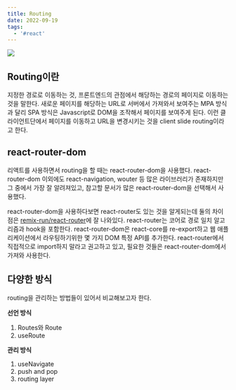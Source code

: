 ```yaml
---
title: Routing
date: 2022-09-19
tags:
  - '#react'
---
```


![](./img/thumbnail.jpeg)

## Routing이란

지정한 경로로 이동하는 것, 프론트엔드의 관점에서 해당하는 경로의 페이지로 이동하는 것을 말한다.
새로운 페이지를 해당하는 URL로 서버에서 가져와서 보여주는 MPA 방식과 달리 SPA 방식은 Javascript로 DOM을 조작해서 페이지를 보여주게 된다.
이런 클라이언트단에서 페이지를 이동하고 URL을 변경시키는 것을 client slide routing이라고 한다.

## react-router-dom

리액트를 사용하면서 routing을 할 때는 react-router-dom을 사용했다.
react-router-dom 이외에도 react-navigation, wouter 등 많은 라이브러리가 존재하지만 그 중에서 가장 잘 알려져있고, 참고할 문서가 많은 react-router-dom을 선택해서 사용했다.

react-router-dom을 사용하다보면 react-router도 있는 것을 알게되는데 둘의 차이점은 [remix-run/react-router](https://github.com/remix-run/react-router/tree/main/packages)에 잘 나와있다.
react-router는 코어로 경로 일치 알고리즘과 hook을 포함한다. react-router-dom은 react-core를 re-export하고 웹 애플리케이션에서 라우팅하기위한 몇 가지 DOM 특정 API를 추가한다.
react-router에서 직접적으로 import하지 말라고 권고하고 있고, 필요한 것들은 react-router-dom에서 가져와 사용한다.

## 다양한 방식

routing을 관리하는 방법들이 있어서 비교해보고자 한다.

**선언 방식**

1. Routes와 Route
2. useRoute

**관리 방식**

1. useNavigate
2. push and pop
3. routing layer
